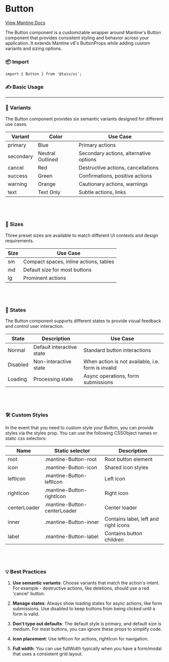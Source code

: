 
<Meta of={ButtonStories} />

# Button

[View Mantine Docs](https://v6.mantine.dev/core/button/)

The Button component is a customizable wrapper around Mantine's Button component that provides consistent styling and behavior across your application. It extends Mantine v6's ButtonProps while adding custom variants and sizing options.

### 📦 Import

```tsx
import { Button } from '@taiv/ui';
```

### ✍️ Basic Usage

<Canvas of={ButtonStories.Default} />
<Controls of={ButtonStories.Default} />

---

### 🎨 Variants

The Button component provides six semantic variants designed for different use cases.

<Story of={ButtonStories.Variants} />

<table>
  <thead>
    <tr>
      <th>Variant</th>
      <th>Color</th>
      <th>Use Case</th>
    </tr>
  </thead>
  <tbody>
    <tr>
      <td>primary</td>
      <td>Blue</td>
      <td>Primary actions</td>
    </tr>
    <tr>
      <td>secondary</td>
      <td>Neutral Outlined</td>
      <td>Secondary actions, alternative options</td>
    </tr>
    <tr>
      <td>cancel</td>
      <td>Red</td>
      <td>Destructive actions, cancellations</td>
    </tr>
    <tr>
      <td>success</td>
      <td>Green</td>
      <td>Confirmations, positive actions</td>
    </tr>
    <tr>
      <td>warning</td>
      <td>Orange</td>
      <td>Cautionary actions, warnings</td>
    </tr>
    <tr>
      <td>text</td>
      <td>Text Only</td>
      <td>Subtle actions, links</td>
    </tr>
  </tbody>
</table>

## <br />

### 📐 Sizes

Three preset sizes are available to match different UI contexts and design requirements.

<Story of={ButtonStories.Sizes} />

<table>
  <thead>
    <tr>
      <th>Size</th>
      <th>Use Case</th>
    </tr>
  </thead>
  <tbody>
    <tr>
      <td>sm</td>
      <td>Compact spaces, inline actions, tables</td>
    </tr>
    <tr>
      <td>md</td>
      <td>Default size for most buttons</td>
    </tr>
    <tr>
      <td>lg</td>
      <td>Prominent actions</td>
    </tr>
  </tbody>
</table>

## <br />

### 🔄 States

The Button component supports different states to provide visual feedback and control user interaction.

<Story of={ButtonStories.States} />

<table>
  <thead>
    <tr>
      <th>State</th>
      <th>Description</th>
      <th>Use Case</th>
    </tr>
  </thead>
  <tbody>
    <tr>
      <td>Normal</td>
      <td>Default interactive state</td>
      <td>Standard button interactions</td>
    </tr>
    <tr>
      <td>Disabled</td>
      <td>Non-interactive state</td>
      <td>When action is not available, i.e. form is invalid</td>
    </tr>
    <tr>
      <td>Loading</td>
      <td>Processing state</td>
      <td>Async operations, form submissions</td>
    </tr>
  </tbody>
</table>

## <br />

### 🛠️ Custom Styles

In the event that you need to custom style your Button, you can provide styles via the styles prop. You can use the following CSSObject names or static css selectors:

<Story of={ButtonStories.CustomStyles} />

<table>
  <thead>
    <tr>
      <th>Name</th>
      <th>Static selector</th>
      <th>Description</th>
    </tr>
  </thead>
  <tbody>
    <tr>
      <td>root</td>
      <td>.mantine-Button-root</td>
      <td>Root button element</td>
    </tr>
    <tr>
      <td>icon</td>
      <td>.mantine-Button-icon</td>
      <td>Shared icon styles</td>
    </tr>
    <tr>
      <td>leftIcon</td>
      <td>.mantine-Button-leftIcon</td>
      <td>Left icon</td>
    </tr>
    <tr>
      <td>rightIcon</td>
      <td>.mantine-Button-rightIcon</td>
      <td>Right icon</td>
    </tr>
    <tr>
      <td>centerLoader</td>
      <td>.mantine-Button-centerLoader</td>
      <td>Center loader</td>
    </tr>
    <tr>
      <td>inner</td>
      <td>.mantine-Button-inner</td>
      <td>Contains label, left and right icons</td>
    </tr>
    <tr>
      <td>label</td>
      <td>.mantine-Button-label</td>
      <td>Contains button children</td>
    </tr>
  </tbody>
</table>

## <br />

### 💡 Best Practices

1. **Use semantic variants**: Choose variants that match the action's intent. For example - destructive actions, like deletions, should use a red 'cancel' button.

2. **Manage states**: Always show loading states for async actions, like form submissions. Use disabled to keep buttons from being clicked until a form is valid.

3. **Don't type out defaults**: The default style is primary, and default size is medium. For most buttons, you can ignore these props to simplify code.

4. **Icon placement**: Use leftIcon for actions, rightIcon for navigation.

5. **Full width**: You can use fullWidth typically when you have a form/modal that uses a consistent grid layout.
